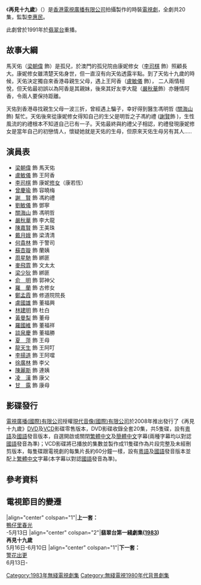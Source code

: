 {{otheruses|subject=無綫電視劇集|other=彭家麗的音樂專輯|再見十九歲 (EP)}}
{{無綫劇集 
| 中文劇名=再見十九歲 
| 英文劇名={{lang|en|Beyond the Rose Garden}}
| 圖像=
| 製作年份=1983年
| 海外推出日期=
| 翡翠台首播日期=1983年5月16日－6月10日
| 翡翠台首播時間={{nowrap|逢星期一至五 19:05－20:00（連廣告）}}
| 監製=[[李惠民|李惠民]]
| 編導=[[葉成康|葉成康]]、[[關偉文|關偉文]]、[[戚其義|戚其義]]、[[梁材遠|梁材遠]]
| 製作統籌=[[黃安東|黃安東]]
| 助理編導=[[袁英明|袁英明]]、[[林子欣|林子欣]]、[[梁崇勳|梁崇勳]]、[[李翰韜|李翰韜]]、<br/>[[譚禮賢|譚禮賢]]
| 編審=[[陳連心|陳　方]]<ref>在此劇片尾完結期間，[[陳方|陳方]]沒有提及編審製作，現時轉為劇本審閱製作。</ref>
| 編劇=[[曾淑娟|曾淑娟]]、[[陳連心|陳　方]]、[[李茜_(香港編劇)|李　茜]]、[[關展博|關展博]]
| 故事=[[盧漢華|盧漢華]]
| 集數=20
| 劇種=時裝恩仇
| 外景={{HKG-1959}}、{{MAC-1976}}
| 製作公司=[[香港|香港]][[電視廣播有限公司|電視廣播有限公司]]
| 主演=[[梁朝偉|梁朝偉]]、[[盧敏儀|盧敏儀]]、[[李司棋|李司棋]]、[[謝賢|謝　賢]]
| 主題曲=再見十九歲
| 作曲=[[黎小田|黎小田]]
| 填詞=[[鄧偉雄|鄧偉雄]]
| 主唱=[[陳美齡|陳美齡]]
}}
《'''再見十九歲'''》（{{lang-en|'''Beyond the Rose Garden'''}}）是[[香港|香港]][[電視廣播有限公司|電視廣播有限公司]]拍攝製作的時裝[[電視劇|電視劇]]，全劇共20集，監製[[李惠民|李惠民]]。

此劇曾於1991年於[[翡翠台|翡翠台]]重播。

==故事大綱==
馬天佑（[[梁朝偉|梁朝偉]] 飾）是孤兒，於澳門的孤兒院由康妮修女（[[李司棋|李司棋]] 飾）照顧長大。康妮修女雖清楚天佑身世，但一直沒有向天佑透露半點。到了天佑十九歲的時候，天佑決定獨自來香港尋親生父母，遇上王阿香（[[盧敏儀|盧敏儀]] 飾）， 二人兩情相悅，但天佑最初誤以為阿香是其親妹，後來其好友李大龍（[[嚴秋華|嚴秋華]]飾）亦鍾情阿香，令兩人要保持距離。

天佑到香港尋找親生父母一波三折，曾經遇上騙子，幸好得到醫生馮明哲 ([[關海山|關海山]]飾) 幫忙。天佑後來從康妮修女得知自己的生父是明哲之子馮約禮 ([[謝賢|謝賢]]飾 )，生性風流的約禮根本不知道自己已有一子。天佑最終與約禮父子相認，約禮發現康妮修女是當年自己的初戀情人，懷疑她就是天佑的生母，但原來天佑生母另有其人.....

==演員表==
*[[梁朝偉|梁朝偉]] 飾 馬天佑
*[[盧敏儀|盧敏儀]] 飾 王阿香
*[[李司棋|李司棋]] 飾 康妮[[修女|修女]]（康若恆）
*[[曾慶瑜|曾慶瑜]] 飾 容曉梅
*[[謝賢|謝　賢]] 飾 馮約禮
*[[劉敏儀|劉敏儀]] 飾 鄧寧
*[[關海山|關海山]] 飾 馮明哲
*[[嚴秋華|嚴秋華]] 飾 李大龍
*[[陳嘉賢|陳嘉賢]] 飾 王美珠
*[[戴月娥|戴月娥]] 飾 梁清清
*[[何貴林|何貴林]] 飾 于警司
*[[蘇杏璇|蘇杏璇]] 飾 蘭姨
*[[周星馳|周星馳]] 飾 綁匪
*[[麥飛霏|麥飛霏]] 飾 文太太
*[[梁少狄|梁少狄]] 飾 綁匪
*[[俞明|俞　明]] 飾 郭神父
*[[羅蘭|羅　蘭]] 飾 古修女
*[[鄭孟霞|鄭孟霞]] 飾 修道院院長
*[[盧國雄|盧國雄]] 飾 董福興
*[[林建明|林建明]] 飾 杜白
*[[黃曼梨|黃曼梨]] 飾 董母
*[[羅國維|羅國維]] 飾 董福祥
*[[談泉慶|談泉慶]] 飾 董福勝
*[[夏萍|夏　萍]] 飾 王母
*[[龍天生|龍天生]] 飾 王阿叮
*[[李揚道|李揚道]] 飾 王阿噹
*[[徐廣林|徐廣林]] 飾 李父
*[[陳麗斯|陳麗斯]] 飾 連姨
*[[凌漢|凌　漢]] 飾 康父
*[[甘露|甘　露]] 飾 康母

==影碟發行==
[[電視廣播(國際)有限公司|電視廣播(國際)有限公司]]授權[[現代音像(國際)有限公司|現代音像(國際)有限公司]]於2008年推出發行了《再見十九歲》[[DVD|DVD]]及[[VCD|VCD]]影碟零售版本，DVD影碟收錄全套20集，共5隻碟，設有[[粵語|粵語]]及[[國語|國語]]發音版本，自選開啟或關閉[[繁體中文|繁體中文]]及[[簡體中文|簡體中文]]字幕(兩種字幕均以對認[[國語|國語]]發音為準)；VCD影碟將已播放的集數並製作成11隻碟作為片段完整及未經刪剪版本，每隻碟跟電視劇的每集片長約60分鐘一樣，設有[[粵語|粵語]]及[[國語|國語]]發音版本並配上[[繁體中文|繁體中文]]字幕(本字幕以對認[[國語|國語]]發音為準)。

==參考資料==
<references/>

==電視節目的變遷==
{{start box}}
|align="center" colspan="1"|'''上一套：'''<br/>[[鴨仔里春光|鴨仔里春光]]<br/>-5月13日
|align="center" colspan="2"|'''翡翠台第一綫劇集([[翡翠台電視劇集列表_(1983年)#第一線劇集|1983]])'''<br/>'''再見十九歲'''<br/>5月16日-6月10日
|align="center" colspan="1"|'''下一套：'''<br/>[[警花出更|警花出更]]<br/>6月13日-
{{end box}}

{{電視節目的變遷
|電視台={{HKG-NOC}}[[無綫電視|無綫電視]][[翡翠台|翡翠台]]
|播放檔次=星期一至五 19:05-20:00 時段
|節目名稱=再見十九歲<br/>(1983.05.16 - 1983.06.10)
|上一節目=[[鴨仔里春光|鴨仔里春光]]<br/>(1983.04.18 - 1983.05.13)
|下一節目=[[警花出更|警花出更]]<br/>(1983.06.13 - 1983.07.08)
}}

{{梁朝偉}}
[[Category:1983年無綫電視劇集|Category:1983年無綫電視劇集]]
[[Category:無綫電視1980年代背景劇集|Category:無綫電視1980年代背景劇集]]